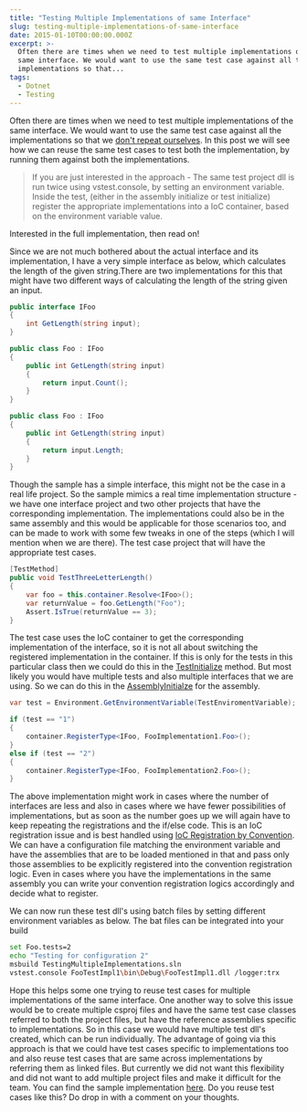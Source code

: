 ```yaml
---
title: "Testing Multiple Implementations of same Interface"
slug: testing-multiple-implementations-of-same-interface
date: 2015-01-10T00:00:00.000Z
excerpt: >-
  Often there are times when we need to test multiple implementations of the
  same interface. We would want to use the same test case against all the
  implementations so that...
tags:
  - Dotnet
  - Testing
---
```

Often there are times when we need to test multiple implementations of the same interface. We would want to use the same test case against all the implementations so that we [don't repeat ourselves](http://en.wikipedia.org/wiki/Don%27t_repeat_yourself). In this post we will see how we can reuse the same test cases to test both the implementation, by running them against both the implementations.

> If you are just interested in the approach - The same test project dll is run twice using vstest.console, by setting an environment variable. Inside the test, (either in the assembly initialize or test initialize) register the appropriate implementations into a IoC container, based on the environment variable value.

Interested in the full implementation, then read on!

Since we are not much bothered about the actual interface and its implementation, I have a very simple interface as below, which calculates the length of the given string.There are two implementations for this that might have two different ways of calculating the length of the string given an input.

```csharp
public interface IFoo
{
    int GetLength(string input);
}

```

```csharp
public class Foo : IFoo
{
    public int GetLength(string input)
    {
        return input.Count();
    }
}


```

```csharp
public class Foo : IFoo
{
    public int GetLength(string input)
    {
        return input.Length;
    }
}

```

Though the sample has a simple interface, this might not be the case in a real life project. So the sample mimics a real time implementation structure - we have one interface project and two other projects that have the corresponding implementation. The implementations could also be in the same assembly and this would be applicable for those scenarios too, and can be made to work with some few tweaks in one of the steps (which I will mention when we are there). The test case project that will have the appropriate test cases.

```csharp
[TestMethod]
public void TestThreeLetterLength()
{
    var foo = this.container.Resolve<IFoo>();
    var returnValue = foo.GetLength("Foo");
    Assert.IsTrue(returnValue == 3);
}

```

The test case uses the IoC container to get the corresponding implementation of the interface, so it is not all about switching the registered implementation in the container. If this is only for the tests in this particular class then we could do this in the [TestInitialize](http://msdn.microsoft.com/en-us/library/microsoft.visualstudio.testtools.unittesting.testinitializeattribute.aspx) method. But most likely you would have multiple tests and also multiple interfaces that we are using. So we can do this in the [AssemblyInitialze](http://msdn.microsoft.com/en-us/library/microsoft.visualstudio.testtools.unittesting.assemblyinitializeattribute.aspx) for the assembly.

```csharp
var test = Environment.GetEnvironmentVariable(TestEnviromentVariable);

if (test == "1")
{
    container.RegisterType<IFoo, FooImplementation1.Foo>();
}
else if (test == "2")
{
    container.RegisterType<IFoo, FooImplementation2.Foo>();
}

```

The above implementation might work in cases where the number of interfaces are less and also in cases where we have fewer possibilities of implementations, but as soon as the number goes up we will again have to keep repeating the registrations and the if/else code. This is an IoC registration issue and is best handled using [IoC Registration by Convention](/blog/ioc-registration-by-convention/). We can have a configuration file matching the environment variable and have the assemblies that are to be loaded mentioned in that and pass only those assemblies to be explicitly registered into the convention registration logic. Even in cases where you have the implementations in the same assembly you can write your convention registration logics accordingly and decide what to register.

We can now run these test dll's using batch files by setting different environment variables as below. The bat files can be integrated into your build

```bash
set Foo.tests=2
echo "Testing for configuration 2"
msbuild TestingMultipleImplementations.sln
vstest.console FooTestImpl1\bin\Debug\FooTestImpl1.dll /logger:trx

```

Hope this helps some one trying to reuse test cases for multiple implementations of the same interface. One another way to solve this issue would be to create multiple csproj files and have the same test case classes referred to both the project files, but have the reference assemblies specific to implementations. So in this case we would have multiple test dll's created, which can be run individually. The advantage of going via this approach is that we could have test cases specific to implementations too and also reuse test cases that are same across implementations by referring them as linked files. But currently we did not want this flexibility and did not want to add multiple project files and make it difficult for the team. You can find the sample implementation [here](https://github.com/rahulpnath/Blog/tree/master/TestingMultipleImplementations). Do you reuse test cases like this? Do drop in with a comment on your thoughts.

